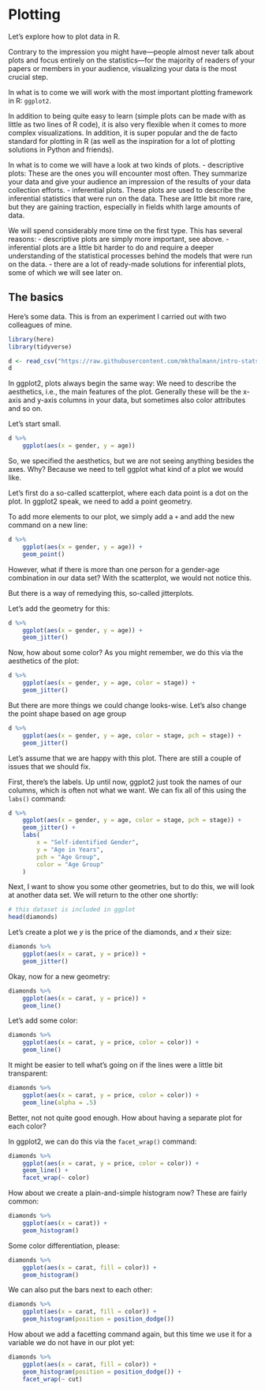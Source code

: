 # Plotting

Let's explore how to plot data in R.

Contrary to the impression you might have---people almost never talk about plots and focus entirely on the statistics---for the majority of readers of your papers or members in your audience, visualizing your data is the most crucial step.

In what is to come we will work with the most important plotting framework in R: `ggplot2`.

In addition to being quite easy to learn (simple plots can be made with as little as two lines of R code), it is also very flexible when it comes to more complex visualizations. In addition, it is super popular and the de facto standard for plotting in R (as well as the inspiration for a lot of plotting solutions in Python and friends).

In what is to come we will have a look at two kinds of plots.
- descriptive plots: These are the ones you will encounter most often. They summarize your data and give your audience an impression of the results of your data collection efforts.
- inferential plots. These plots are used to describe the inferential statistics that were run on the data. These are little bit more rare, but they are gaining traction, especially in fields whith large amounts of data.

We will spend considerably more time on the first type. This has several reasons:
- descriptive plots are simply more important, see above.
- inferential plots are a little bit harder to do and require a deeper understanding of the statistical processes behind the models that were run on the data.
- there are a lot of ready-made solutions for inferential plots, some of which we will see later on.

## The basics

Here's some data. This is from an experiment I carried out with two colleagues of mine. 

```r
library(here)
library(tidyverse)

d <- read_csv("https://raw.githubusercontent.com/mkthalmann/intro-stats/master/assets/data/psp-data.csv")
d
```

In ggplot2, plots always begin the same way: We need to describe the aesthetics, i.e., the main features of the plot. Generally these will be the x-axis and y-axis columns in your data, but sometimes also color attributes and so on.

Let's start small.

```r
d %>%
    ggplot(aes(x = gender, y = age))
```

So, we specified the aesthetics, but we are not seeing anything besides the axes. Why? Because we need to tell ggplot what kind of a plot we would like.

Let's first do a so-called scatterplot, where each data point is a dot on the plot. In ggplot2 speak, we need to add a point geometry.

To add more elements to our plot, we simply add a `+` and add the new command on a new line:

```r
d %>%
    ggplot(aes(x = gender, y = age)) +
    geom_point()
```

However, what if there is more than one person for a gender-age combination in our data set? With the scatterplot, we would not notice this.

But there is a way of remedying this, so-called jitterplots.

Let's add the geometry for this:

```r
d %>%
    ggplot(aes(x = gender, y = age)) +
    geom_jitter()
```

Now, how about some color? As you might remember, we do this via the aesthetics of the plot:

```r
d %>%
    ggplot(aes(x = gender, y = age, color = stage)) +
    geom_jitter()
```

But there are more things we could change looks-wise. Let's also change the point shape based on age group

```r
d %>%
    ggplot(aes(x = gender, y = age, color = stage, pch = stage)) +
    geom_jitter()
```

Let's assume that we are happy with this plot. There are still a couple of issues that we should fix.

First, there's the labels. Up until now, ggplot2 just took the names of our columns, which is often not what we want. We can fix all of this using the `labs()` command:

```r
d %>%
    ggplot(aes(x = gender, y = age, color = stage, pch = stage)) +
    geom_jitter() +
    labs(
        x = "Self-identified Gender",
        y = "Age in Years",
        pch = "Age Group",
        color = "Age Group"
    )
```

Next, I want to show you some other geometries, but to do this, we will look at another data set. We will return to the other one shortly:

```r
# this dataset is included in ggplot
head(diamonds)
```

Let's create a plot we $y$ is the price of the diamonds, and $x$ their size:

```r
diamonds %>%
    ggplot(aes(x = carat, y = price)) +
    geom_jitter()
```

Okay, now for a new geometry:

```r
diamonds %>%
    ggplot(aes(x = carat, y = price)) +
    geom_line()
```

Let's add some color:

```r
diamonds %>%
    ggplot(aes(x = carat, y = price, color = color)) +
    geom_line()
```

It might be easier to tell what's going on if the lines were a little bit transparent:

```r
diamonds %>%
    ggplot(aes(x = carat, y = price, color = color)) +
    geom_line(alpha = .5)
```

Better, not not quite good enough. How about having a separate plot for each color?

In ggplot2, we can do this via the `facet_wrap()` command:

```r
diamonds %>%
    ggplot(aes(x = carat, y = price, color = color)) +
    geom_line() +
    facet_wrap(~ color)
```

How about we create a plain-and-simple histogram now? These are fairly common:

```r
diamonds %>%
    ggplot(aes(x = carat)) +
    geom_histogram()
```

Some color differentiation, please:

```r
diamonds %>%
    ggplot(aes(x = carat, fill = color)) +
    geom_histogram()
```

We can also put the bars next to each other:

```r
diamonds %>%
    ggplot(aes(x = carat, fill = color)) +
    geom_histogram(position = position_dodge())
```

How about we add a facetting command again, but this time we use it for a variable we do not have in our plot yet:

```r
diamonds %>%
    ggplot(aes(x = carat, fill = color)) +
    geom_histogram(position = position_dodge()) +
    facet_wrap(~ cut)
```
